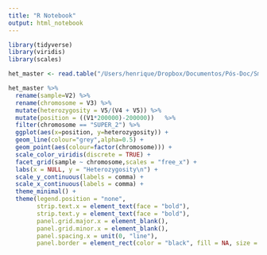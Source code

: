 ```yaml
---
title: "R Notebook"
output: html_notebook
---
```


```r

library(tidyverse)
library(viridis)
library(scales)

het_master <- read.table("/Users/henrique/Dropbox/Documentos/Pós-Doc/Smithsonian/SMSC_workshop/heterozygosity/NN_SUPER.est.ml")

het_master %>% 
  rename(sample=V2) %>%
  rename(chromosome = V3) %>%
  mutate(heterozygosity = V5/(V4 + V5)) %>%
  mutate(position = ((V1*200000)-200000))   %>%
  filter(chromosome == "SUPER_2") %>%
  ggplot(aes(x=position, y=heterozygosity)) +
  geom_line(colour="grey",alpha=0.5) +
  geom_point(aes(colour=factor(chromosome))) +
  scale_color_viridis(discrete = TRUE) +
  facet_grid(sample ~ chromosome,scales = "free_x") +
  labs(x = NULL, y = "Heterozygosity\n") +
  scale_y_continuous(labels = comma) +
  scale_x_continuous(labels = comma) +
  theme_minimal() +
  theme(legend.position = "none",
        strip.text.x = element_text(face = "bold"),
        strip.text.y = element_text(face = "bold"),
        panel.grid.major.x = element_blank(),
        panel.grid.minor.x = element_blank(),
        panel.spacing.x = unit(0, "line"),
        panel.border = element_rect(color = "black", fill = NA, size = 0.25))
```


